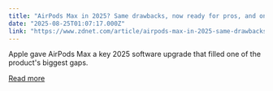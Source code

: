 ```yaml
---
title: "AirPods Max in 2025? Same drawbacks, now ready for pros, and one killer feature"
date: "2025-08-25T01:07:17.000Z"
link: "https://www.zdnet.com/article/airpods-max-in-2025-same-drawbacks-now-ready-for-pros-and-one-killer-feature/"
---
```


Apple gave AirPods Max a key 2025 software upgrade that filled one of the product's biggest gaps.

[Read more](https://www.zdnet.com/article/airpods-max-in-2025-same-drawbacks-now-ready-for-pros-and-one-killer-feature/)
